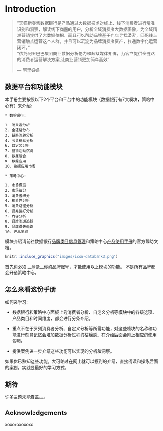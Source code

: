# Introduction

>“天猫新零售数据银行是产品通过大数据技术对线上、线下消费者进行精准识别和洞察，解读线下商圈的用户，分析全域消费者大数据画像，为全域精准营销提供了大数据依据。而且可以帮助品牌基于门店寻找潜客，匹配线上营销触点运营这个人群，并且可以沉淀为品牌消费者资产，拉通数字化运营闭环。”  
"依托阿里巴巴集团商业数据分析能力和超级媒体矩阵，为客户提供全链路的消费者运营解决方案,让商业营销更加简单高效"
>
> --- 阿里妈妈

## 数据平台和功能模块
本手册主要按照以下2个平台和平台中的功能模块（数据银行有7大模块，策略中心有）来介绍:

    * 数据银行:

    1. 消费者分析
    2. 全链路分布
    3. 链路流转分析
    4. 会员粉丝分析
    6. 自定义分析
    7. 营销活动沉淀
    8. 数据融合
    9. 数据应用
    10. 数据应用市场

    * 策略中心:
 
    1. 市场概览
    2. 市场细分
    3. 消费者细分
    4. 相关性分析
    5. 消费路径分析
    6. 品类偏好分析
    7. 内容分析
    8. 品牌渗透追踪
    9. 品牌得失追踪
    10. 产品追踪
    
模块介绍请前往数据银行[品牌类目信息管理](https://databank.open.taobao.com/docs/doc.htm?docType=1&articleId=106592&treeId=336&platformId=46#s6)和策略中心[产品使用手册](https://strategy.tmall.com/docs/315)的官方帮助文档。

```r
knitr::include_graphics("images/icon-databank3.png")
```

首先你必须 __登录__你的品牌账号，才能使用以上模块的功能。 不是所有品牌都会开通策略中心。


## 怎么来看这份手册

如何来学习:

* 数据银行和策略中心面板上的消费者分析、自定义分析等模块中的各级选项、产品类目和时间维度，都会进行分条介绍。
  
* 重点不在于罗列消费者分析、自定义分析等所需功能，对这些模块的名称和功能进行刻意记忆会增加数据分析过程的枯燥感。在介绍后面会附上相应的使用说明。
  
* 提供案例进一步介绍这些功能可以实现的分析和洞察。

如果你已熟知这些功能，大可略过在网上就可以搜到的介绍，直接阅读和操练后面的案例。实践是最好的学习方式。


## 期待

许多主题未能覆盖。。。


## Acknowledgements

xoxoxoxoxoxo


